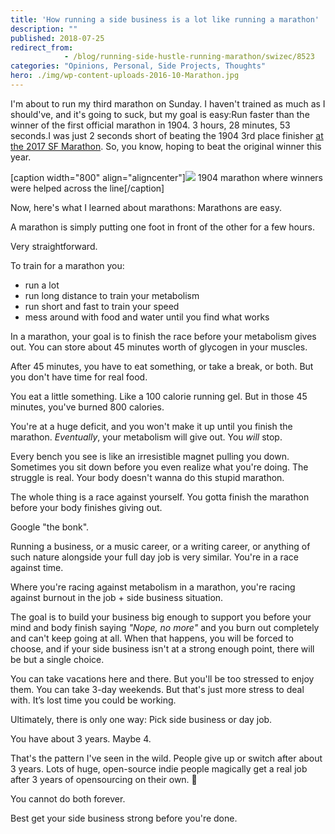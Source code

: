 ```yaml
---
title: 'How running a side business is a lot like running a marathon'
description: ""
published: 2018-07-25
redirect_from: 
            - /blog/running-side-hustle-running-marathon/swizec/8523
categories: "Opinions, Personal, Side Projects, Thoughts"
hero: ./img/wp-content-uploads-2016-10-Marathon.jpg
---
```


I'm about to run my third marathon on Sunday. I haven't trained as much as I should've, and it's going to suck, but my goal is easy:Run faster than the winner of the first official marathon in 1904. 3 hours, 28 minutes, 53 seconds.I was just 2 seconds short of beating the 1904 3rd place finisher [at the 2017 SF Marathon](https://swizec.com/blog/couch-sub-4-hour-marathon-4-short-years/swizec/7725). So, you know, hoping to beat the original winner this year.

\[caption width="800" align="aligncenter"]![](./img/wp-content-uploads-2016-10-Marathon.jpg) 1904 marathon where winners were helped across the line\[/caption]

Now, here's what I learned about marathons: Marathons are easy.

A marathon is simply putting one foot in front of the other for a few hours.

Very straightforward.

To train for a marathon you:

-   run a lot
-   run long distance to train your metabolism
-   run short and fast to train your speed
-   mess around with food and water until you find what works

In a marathon, your goal is to finish the race before your metabolism gives out. You can store about 45 minutes worth of glycogen in your muscles.

After 45 minutes, you have to eat something, or take a break, or both. But you don't have time for real food.

You eat a little something. Like a 100 calorie running gel. But in those 45 minutes, you've burned 800 calories.

You're at a huge deficit, and you won't make it up until you finish the marathon. _Eventually_, your metabolism will give out. You _will_ stop.

Every bench you see is like an irresistible magnet pulling you down. Sometimes you sit down before you even realize what you're doing. The struggle is real. Your body doesn't wanna do this stupid marathon.

The whole thing is a race against yourself. You gotta finish the marathon before your body finishes giving out.

Google "the bonk".

Running a business, or a music career, or a writing career, or anything of such nature alongside your full day job is very similar. You're in a race against time.

Where you're racing against metabolism in a marathon, you're racing against burnout in the job + side business situation.

The goal is to build your business big enough to support you before your mind and body finish saying _"Nope, no more"_ and you burn out completely and can't keep going at all. When that happens, you will be forced to choose, and if your side business isn't at a strong enough point, there will be but a single choice.

You can take vacations here and there. But you'll be too stressed to enjoy them. You can take 3-day weekends. But that's just more stress to deal with. It’s lost time you could be working.

Ultimately, there is only one way: Pick side business or day job.

You have about 3 years. Maybe 4.

That's the pattern I've seen in the wild. People give up or switch after about 3 years. Lots of huge, open-source indie people magically get a real job after 3 years of opensourcing on their own. 🤔

You cannot do both forever.

Best get your side business strong before you're done.
